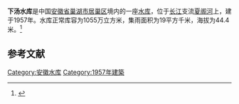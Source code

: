 {{Infobox Reservoir 
|name = 下汤水库
|nickname = 
|image = 
|image_caption = 
|map = 
|map_caption = 
|pushpin_map = 
|pushpin_map_caption = 
|code = BFAB2513133
|class = 
|location_of_reservoir = [[安徽省|安徽省]][[巢湖市|巢湖市]][[居巢区|居巢区]]
|location_of_dam = 
|inflow = 
|outflow = 
|catchment_area = 19
|reservoir_area = 
|mean_depth = 
|maximum_depth = 
|flood_level = 
|normal_water_level = 
|dead_water_level = 
|water_quality = 
|island = 
|maximum_storage_capacity = 
|normal_storage_capacity = 1055万
|dead_storage_capacity = 
|type_of_dam = 
|elevation_of_dam = 
|height_of_dam = 
|length_of_dam = 
|width_of_dam = 
|installed_capacity = 
|irrigated_area =
|start = 
|complete = 1957年
|cost = 
|emigrate = 
|latd = 31.7846
|latm = 
|lats = 
|latNS = N
|longd = 117.8565
|longm = 
|longs = 
|longEW = E
|website = 
|footnotes = 
}}
'''下汤水库'''是中国[[安徽省|安徽省]][[巢湖市|巢湖市]][[居巢区|居巢区]]境内的一座[[水库|水库]]，位于[[长江|长江]]支流[[夏阁河|夏阁河]]上，建于1957年。水库正常库容为1055万立方米，集雨面积为19平方千米，海拔为44.4米。<ref>{{cite web|url=http://brim.ihb.ac.cn/12/CN/12.asp|title=中国大中型水库基本特征数据库|work=中国生物多样性信息系统内陆水体生物学分部|deadurl=yes|archiveurl=https://web.archive.org/web/20120402061833/http://brim.ihb.ac.cn/12/CN/12.asp|archivedate=2012-04-02|accessdate=2012-03-28}}</ref>
== 参考文献 ==
{{Reflist}}

{{安徽小作品}}

[[Category:安徽水库|Category:安徽水库]]
[[Category:1957年建築|Category:1957年建築]]